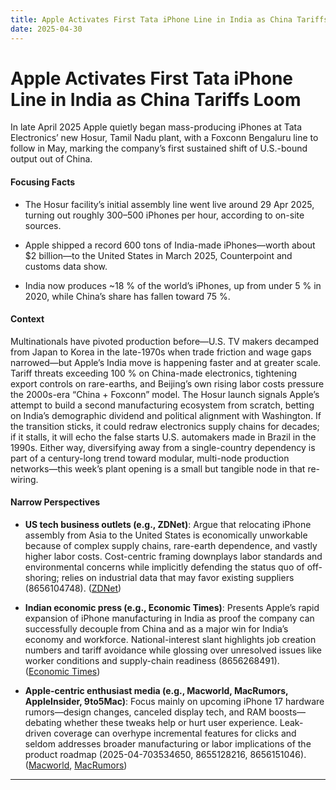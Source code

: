 ```yaml
---
title: Apple Activates First Tata iPhone Line in India as China Tariffs Loom
date: 2025-04-30
---
```


# Apple Activates First Tata iPhone Line in India as China Tariffs Loom

In late April 2025 Apple quietly began mass-producing iPhones at Tata Electronics’ new Hosur, Tamil Nadu plant, with a Foxconn Bengaluru line to follow in May, marking the company’s first sustained shift of U.S.-bound output out of China.

#### Focusing Facts

- The Hosur facility’s initial assembly line went live around 29 Apr 2025, turning out roughly 300–500 iPhones per hour, according to on-site sources.

- Apple shipped a record 600 tons of India-made iPhones—worth about $2 billion—to the United States in March 2025, Counterpoint and customs data show.

- India now produces ~18 % of the world’s iPhones, up from under 5 % in 2020, while China’s share has fallen toward 75 %.

#### Context

Multinationals have pivoted production before—U.S. TV makers decamped from Japan to Korea in the late-1970s when trade friction and wage gaps narrowed—but Apple’s India move is happening faster and at greater scale.  Tariff threats exceeding 100 % on China-made electronics, tightening export controls on rare-earths, and Beijing’s own rising labor costs pressure the 2000s-era “China + Foxconn” model.  The Hosur launch signals Apple’s attempt to build a second manufacturing ecosystem from scratch, betting on India’s demographic dividend and political alignment with Washington.  If the transition sticks, it could redraw electronics supply chains for decades; if it stalls, it will echo the false starts U.S. automakers made in Brazil in the 1990s.  Either way, diversifying away from a single-country dependency is part of a century-long trend toward modular, multi-node production networks—this week’s plant opening is a small but tangible node in that re-wiring.

#### Narrow Perspectives

- **US tech business outlets (e.g., ZDNet)**: Argue that relocating iPhone assembly from Asia to the United States is economically unworkable because of complex supply chains, rare-earth dependence, and vastly higher labor costs. Cost-centric framing downplays labor standards and environmental concerns while implicitly defending the status quo of off-shoring; relies on industrial data that may favor existing suppliers (8656104748). ([ZDNet](https://www.zdnet.com/article/i-calculated-the-hidden-costs-of-an-iphone-made-in-america-its-not-pretty/))

- **Indian economic press (e.g., Economic Times)**: Presents Apple’s rapid expansion of iPhone manufacturing in India as proof the company can successfully decouple from China and as a major win for India’s economy and workforce. National-interest slant highlights job creation numbers and tariff avoidance while glossing over unresolved issues like worker conditions and supply-chain readiness (8656268491). ([Economic Times](https://economictimes.indiatimes.com/tech/technology/new-tata-plant-starts-iphone-production-foxconn-close-behind-as-apple-looks-to-india-sources-say/articleshow/120733037.cms))

- **Apple-centric enthusiast media (e.g., Macworld, MacRumors, AppleInsider, 9to5Mac)**: Focus mainly on upcoming iPhone 17 hardware rumors—design changes, canceled display tech, and RAM boosts—debating whether these tweaks help or hurt user experience. Leak-driven coverage can overhype incremental features for clicks and seldom addresses broader manufacturing or labor implications of the product roadmap (2025-04-703534650, 8655128216, 8656151046). ([Macworld](https://www.macworld.com/article/2746004/apples-thin-iphone-17-air-looks-great-its-also-a-terrible-idea.html), [MacRumors](https://www.macrumors.com/2025/04/28/iphone-17-anti-reflective-coating-canceled/))

---
